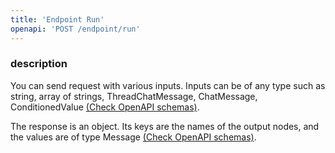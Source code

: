 ```yaml
---
title: 'Endpoint Run'
openapi: 'POST /endpoint/run'
---
```


### description

You can send request with various inputs. Inputs can be of any type such as string, array of strings, ThreadChatMessage, ChatMessage, ConditionedValue [(Check OpenAPI schemas)](https://github.com/skull8888888/docs/blob/main/api-reference/openapi.json).

The response is an object. Its keys are the names of the output nodes, and the values are of type Message [(Check OpenAPI schemas)](https://github.com/skull8888888/docs/blob/main/api-reference/openapi.json).
